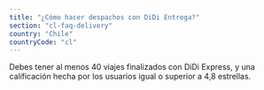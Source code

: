 ```yaml
---
title: "¿Cómo hacer despachos con DiDi Entrega?"
section: "cl-faq-delivery"
country: "Chile"
countryCode: "cl"
---
```


Debes tener al menos 40 viajes finalizados con DiDi Express, y una calificación hecha por los usuarios igual o superior a 4,8 estrellas.
